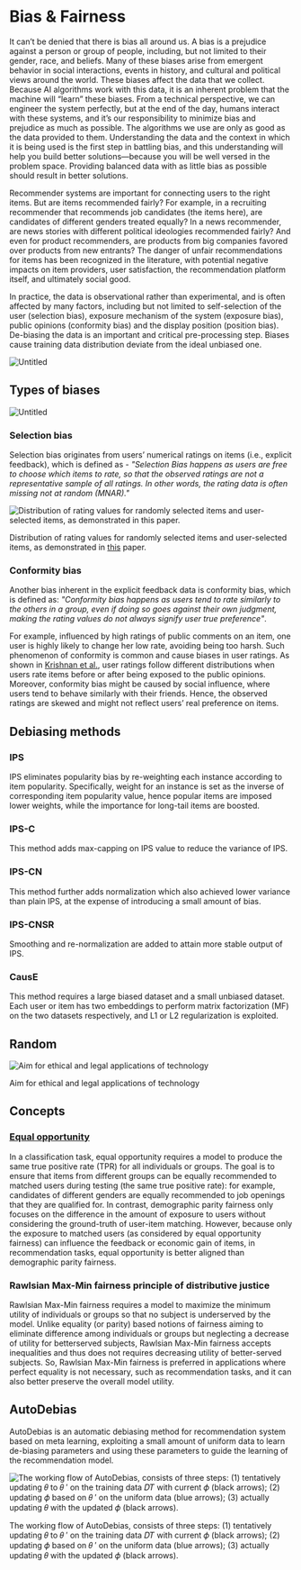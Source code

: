 # Bias & Fairness

It can’t be denied that there is bias all around us. A bias is a prejudice against a person or group of people, including, but not limited to their gender, race, and beliefs. Many of these biases arise from emergent behavior in social interactions, events in history, and cultural and political views around the world. These biases affect the data that we collect. Because AI algorithms work with this data, it is an inherent problem that the machine will “learn” these biases. From a technical perspective, we can engineer the system perfectly, but at the end of the day, humans interact with these systems, and it’s our responsibility to minimize bias and prejudice as much as possible. The algorithms we use are only as good as the data provided to them. Understanding the data and the context in which it is being used is the first step in battling bias, and this understanding will help you build better solutions—because you will be well versed in the problem space. Providing balanced data with as little bias as possible should result in better solutions.

Recommender systems are important for connecting users to the right items. But are items recommended fairly? For example, in a recruiting recommender that recommends job candidates (the items here), are candidates of different genders treated equally? In a news recommender, are news stories with different political ideologies recommended fairly? And even for product recommenders, are products from big companies favored over products from new entrants? The danger of unfair recommendations for items has been recognized in the literature, with potential negative impacts on item providers, user satisfaction, the recommendation platform itself, and ultimately social good.

In practice, the data is observational rather than experimental, and is often affected by many factors, including but not limited to self-selection of the user (selection bias), exposure mechanism of the system (exposure bias), public opinions (conformity bias) and the display position (position bias). De-biasing the data is an important and critical pre-processing step. Biases cause training data distribution deviate from the ideal unbiased one.

![Untitled](/img/content-concepts-raw-bias-&-fairness-untitled.png)

## Types of biases

![Untitled](/img/content-concepts-raw-bias-&-fairness-untitled-1.png)

### Selection bias

Selection bias originates from users’ numerical ratings on items (i.e., explicit feedback), which is defined as - *"Selection Bias happens as users are free to choose which items to rate, so that the observed ratings are not a representative sample of all ratings. In other words, the rating data is often missing not at random (MNAR)."*

![Distribution of rating values for randomly selected items and user-selected items, as demonstrated in [this](https://www.notion.so/04c70cf18dbe401980fe9b00bb1a2077) paper.](/img/content-concepts-raw-bias-&-fairness-untitled-2.png)

Distribution of rating values for randomly selected items and user-selected items, as demonstrated in [this](https://www.notion.so/04c70cf18dbe401980fe9b00bb1a2077) paper.

### Conformity bias

Another bias inherent in the explicit feedback data is conformity bias, which is defined as: *"Conformity bias happens as users tend to rate similarly to the others in a group, even if doing so goes against their own judgment, making the rating values do not always signify user true preference"*.

For example, influenced by high ratings of public comments on an item, one user is highly likely to change her low rate, avoiding being too harsh. Such phenomenon of conformity is common and cause biases in user ratings. As shown in [Krishnan et al.](https://www.notion.so/A-methodology-for-learning-analyzing-and-mitigating-social-influence-bias-in-recommender-systems-e304120c16f1415583e396f786cac335), user ratings follow different distributions when users rate items before or after being exposed to the public opinions. Moreover, conformity bias might be caused by social influence, where users tend to behave similarly with their friends. Hence, the observed ratings are skewed and might not reflect users’ real preference on items.

## Debiasing methods

### IPS

IPS eliminates popularity bias by re-weighting each instance according to item popularity. Specifically, weight for an instance is set as the inverse of corresponding item popularity value, hence popular items are imposed lower weights, while the importance for long-tail items are boosted.

### IPS-C

This method adds max-capping on IPS value to reduce the variance of IPS.

### IPS-CN

This method further adds normalization which also achieved lower variance than plain IPS, at the expense of introducing a small amount of bias.

### IPS-CNSR

Smoothing and re-normalization are added to attain more stable output of IPS.

### CausE

This method requires a large biased dataset and a small unbiased dataset. Each user or item has two embeddings to perform matrix factorization (MF) on the two datasets respectively, and L1 or L2 regularization is exploited.

## Random

![Aim for ethical and legal applications of technology](/img/content-concepts-raw-bias-&-fairness-untitled-3.png)

Aim for ethical and legal applications of technology

## Concepts

### [Equal opportunity](https://arxiv.org/abs/1610.02413)

In a classification task, equal opportunity requires a model to produce the same true positive rate (TPR) for all individuals or groups. The goal is to ensure that items from different groups can be equally recommended to matched users during testing (the same true positive rate): for example, candidates of different genders are equally recommended to job openings that they are qualified for. In contrast, demographic parity fairness only focuses on the difference in the amount of exposure to users without considering the ground-truth of user-item matching. However, because only the exposure to matched users (as considered by equal opportunity fairness) can influence the feedback or economic gain of items, in recommendation tasks, equal opportunity is better aligned than demographic parity fairness.

### Rawlsian Max-Min fairness principle of distributive justice

Rawlsian Max-Min fairness requires a model to maximize the minimum utility of individuals or groups so that no subject is underserved by the model. Unlike equality (or parity) based notions of fairness aiming to eliminate difference among individuals or groups but neglecting a decrease of utility for betterserved subjects, Rawlsian Max-Min fairness accepts inequalities and thus does not requires decreasing utility of better-served subjects. So, Rawlsian Max-Min fairness is preferred in applications where perfect equality is not necessary, such as recommendation tasks, and it can also better preserve the overall model utility.

## AutoDebias

AutoDebias is an automatic debiasing method for recommendation system based on meta learning, exploiting a small amount of uniform data to learn de-biasing parameters and using these parameters to guide the learning of the recommendation model.

![The working flow of AutoDebias, consists of three steps: (1) tentatively updating 𝜃 to 𝜃 ′ on the training data 𝐷𝑇 with current 𝜙 (black arrows); (2) updating 𝜙 based on 𝜃 ′ on the uniform data (blue arrows); (3) actually updating 𝜃 with the updated 𝜙 (black arrows).](/img/content-concepts-raw-bias-&-fairness-untitled-4.png)

The working flow of AutoDebias, consists of three steps: (1) tentatively updating 𝜃 to 𝜃 ′ on the training data 𝐷𝑇 with current 𝜙 (black arrows); (2) updating 𝜙 based on 𝜃 ′ on the uniform data (blue arrows); (3) actually updating 𝜃 with the updated 𝜙 (black arrows).